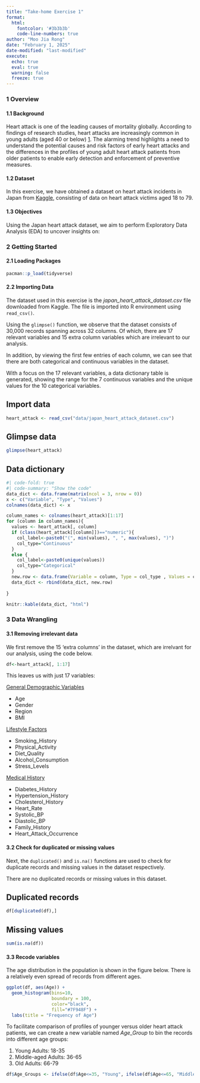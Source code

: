 ```yaml
---
title: "Take-home Exercise 1"
format:
  html:
    fontcolor: '#3b3b3b'
    code-line-numbers: true
author: "Moo Jia Rong"
date: "February 1, 2025"
date-modified: "last-modified"
execute:
  echo: true
  eval: true
  warning: false
  freeze: true 
---
```


### **1 Overview**

#### **1.1 Background**

Heart attack is one of the leading causes of mortality globally. According to findings of research studies, heart attacks are increasingly common in young adults (aged 40 or below) [1](https://www.sciencedaily.com/releases/2019/03/190307081026.htm). The alarming trend highlights a need to understand the potential causes and risk factors of early heart attacks and the differences in the profiles of young adult heart attack patients from older patients to enable early detection and enforcement of preventive measures.

#### **1.2 Dataset**

In this exercise, we have obtained a dataset on heart attack incidents in Japan from [Kaggle](https://www.kaggle.com/datasets/ashaychoudhary/heart-attack-in-japan-youth-vs-adult), consisting of data on heart attack victims aged 18 to 79.

#### **1.3 Objectives**

Using the Japan heart attack dataset, we aim to perform Exploratory Data Analysis (EDA) to uncover insights on:

### **2 Getting Started**

#### **2.1 Loading Packages**

```r
pacman::p_load(tidyverse)
```

#### **2.2 Importing Data**

The dataset used in this exercise is the *japan_heart_attack_dataset.csv* file downloaded from Kaggle. The file is imported into R environment using `read_csv()`.

Using the `glimpse()` function, we observe that the dataset consists of 30,000 records spanning across 32 columns. Of which, there are 17 relevant variables and 15 extra column variables which are irrelevant to our analysis.

In addition, by viewing the first few entries of each column, we can see that there are both categorical and continuous variables in the dataset.

With a focus on the 17 relevant variables, a data dictionary table is generated, showing the range for the 7 continuous variables and the unique values for the 10 categorical variables.

::: panel-tabset
## Import data

```r
heart_attack <- read_csv("data/japan_heart_attack_dataset.csv")
```

## Glimpse data

```r
glimpse(heart_attack)
```

## Data dictionary

```r
#| code-fold: true
#| code-summary: "Show the code"
data_dict <- data.frame(matrix(ncol = 3, nrow = 0))
x <- c("Variable", "Type", "Values")
colnames(data_dict) <- x

column_names <- colnames(heart_attack)[1:17]
for (column in column_names){
  values <- heart_attack[, column]
  if (class(heart_attack[[column]])=="numeric"){
    col_label<-paste0("(", min(values), ", ", max(values), ")")
    col_type="Continuous"
  }
  else {
    col_label<-paste0(unique(values))
    col_type="Categorical"
  }
  new.row <- data.frame(Variable = column, Type = col_type , Values = col_label)
  data_dict <- rbind(data_dict, new.row)
  
}

knitr::kable(data_dict, "html")
```
:::

### **3 Data Wrangling**

#### **3.1 Removing irrelevant data**

We first remove the 15 'extra columns' in the dataset, which are irrelvant for our analysis, using the code below.

```r
df<-heart_attack[, 1:17]
```

This leaves us with just 17 variables:

[General Demographic Variables]{.underline}

-   Age
-   Gender
-   Region
-   BMI

[Lifestyle Factors]{.underline}

-   Smoking_History
-   Physical_Activity
-   Diet_Quality
-   Alcohol_Consumption
-   Stress_Levels

[Medical History]{.underline}

-   Diabetes_History
-   Hypertension_History
-   Cholesterol_History
-   Heart_Rate
-   Systolic_BP
-   Diastolic_BP
-   Family_History
-   Heart_Attack_Occurrence

#### **3.2 Check for duplicated or missing values**

Next, the `duplicated()` and `is.na()` functions are used to check for duplicate records and missing values in the dataset respectively.

There are no duplicated records or missing values in this dataset.

::: panel-tabset

## Duplicated records
```r
df[duplicated(df),]
```

## Missing values
```r
sum(is.na(df))
```

:::

#### **3.3 Recode variables**

The age distribution in the population is shown in the figure below. There is a relatively even spread of records from different ages. 

```r
ggplot(df, aes(Age)) +
  geom_histogram(bins=10, 
                 boundary = 100,
                 color="black", 
                 fill="#7F948F") +
  labs(title = "Frequency of Age")
```

To facilitate comparison of profiles of younger versus older heart attack patients, we can create a new variable named *Age_Group* to bin the records into different age groups:

1) Young Adults: 18-35
2) Middle-aged Adults: 36-65
3) Old Adults: 66-79

```r
df$Age_Groups <- ifelse(df$Age<=35, "Young", ifelse(df$Age<=65, "Middle-aged", "Old"))
```


